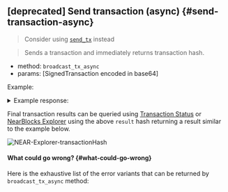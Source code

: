
## [deprecated] Send transaction (async) {#send-transaction-async}

> Consider using [`send_tx`](/api/rpc/transactions#send-tx) instead

> Sends a transaction and immediately returns transaction hash.

- method: `broadcast_tx_async`
- params: [SignedTransaction encoded in base64]

Example:

<Tabs groupId="code-tabs">
  <TabItem value="json" label="JSON" default>
    <RequestJson />
  </TabItem>
  <TabItem value="http" label="HTTPie">
    <RequestBash />
  </TabItem>
</Tabs>

<details>
  <summary>Example response:</summary>
  <ResponseJson />
</details>

Final transaction results can be queried using [Transaction Status](#transaction-status)
or [NearBlocks Explorer](https://testnet.nearblocks.io/) using the above
`result` hash returning a result similar to the example below.

![NEAR-Explorer-transactionHash](/docs/assets/api/NEAR-Explorer-transactionHash.png)

#### What could go wrong? {#what-could-go-wrong}

<ErrorSchemaDescription />

Here is the exhaustive list of the error variants that can be returned by `broadcast_tx_async` method:

<ErrorSchemaTable />
